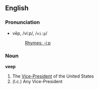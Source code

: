 == English == 
===Pronunciation===
*vēp, /viːp/, /<tt>vi:p</tt>/
*:[[Rhymes:English:-iːp|Rhymes: -iːp]]

=== Noun === 
'''veep'''

# The [[Vice-President]] of the United States
# (l.c.) Any Vice-President